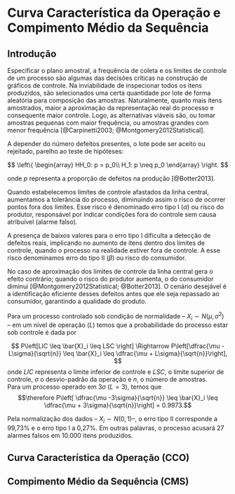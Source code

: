 :::: progress
:::: {.progress-bar style="width: 100%;"}
::::
::::

# Curva Característica da Operação e Compimento Médio da Sequência

## Introdução

Especificar o plano amostral, a frequência de coleta e os limites de controle de um processo são algumas das decisões críticas na construção de gráficos de controle. Na inviabilidade de inspecionar todos os itens produzidos, são selecionados uma certa quantidade por lote de forma aleatória para composição das amostras. Naturalmente, quanto mais itens amostrados, maior a aproximação da representação real do processo e consequente maior controle. Logo, as alternativas viáveis são, ou tomar amostras pequenas com maior frequência, ou amostras grandes com menor frequência [@Carpinetti2003; @Montgomery2012Statistical]. 

A depender do número defeitos presentes, o lote pode ser aceito ou rejeitado, parelho ao teste de hipóteses:

$$
\left\{ \begin{array} HH_0: p = p_0\\ H_1: p \neq p_0 \end{array} \right.
$$

onde $p$ representa a proporção de defeitos na produção [@Botter2013].

Quando estabelecemos limites de controle afastados da linha central, aumentamos a tolerância do processo, diminuindo assim o risco de ocorrer pontos fora dos limites. Esse risco é denominado erro tipo I ($\alpha$) ou risco do produtor, responsável por indicar condições fora do controle sem causa atribuível (alarme falso).

A presença de baixos valores para o erro tipo I dificulta a detecção de defeitos reais, implicando no aumento de itens dentro dos limites de controle, quando o processo na realidade estiver fora de controle. A esse risco denominamos erro do tipo II ($\beta$) ou risco do consumidor. 

No caso de aproximação dos limites de controle da linha central gera o efeito contrário; quando o risco do produtor aumenta, o do consumidor diminui [@Montgomery2012Statistical; @Botter2013]. O cenário desejável é a identificação eficiente desses defeitos antes que ele seja repassado ao consumidor, garantindo a qualidade do produto.

Para um processo controlado sob condição de normalidade -- $X_{i} \sim N(\mu, \sigma^2)$ -- em um nível de operação ($L$) temos que a probabilidade do processo estar sob controle é dada por 

$$ 
P\left[LIC \leq \bar{X}_i \leq LSC \right] \Rightarrow P\left[\dfrac{\mu -L\sigma}{\sqrt{n}} \leq \bar{X}_i \leq \dfrac{\mu + L\sigma}{\sqrt{n}}\right],
$$
onde $LIC$ representa o limite inferior de controle e $LSC$, o limite superior de controle, $\sigma$ o desvio-padrão da operação e $n$, o número de amostras.
\
Para um processo operado em $3\sigma$ ($L=3$), temos que $$\therefore P\left[ \dfrac{\mu -3\sigma}{\sqrt{n}} \leq \bar{X}_i \leq \dfrac{\mu + 3\sigma}{\sqrt{n}}\right] = 0.9973.$$

Pela normalização dos dados -- $X_{i} \sim N(0, 1)$--, o erro tipo II corresponde a 99,73% e o erro tipo I a 0,27%. Em outras palavras, o processo acusará 27 alarmes falsos em 10.000 itens produzidos.
\

## Curva Característica da Operação (CCO)

## Compimento Médio da Sequência (CMS)


:::: progress
:::: {.progress-bar style="width: 100%;"}
::::
::::